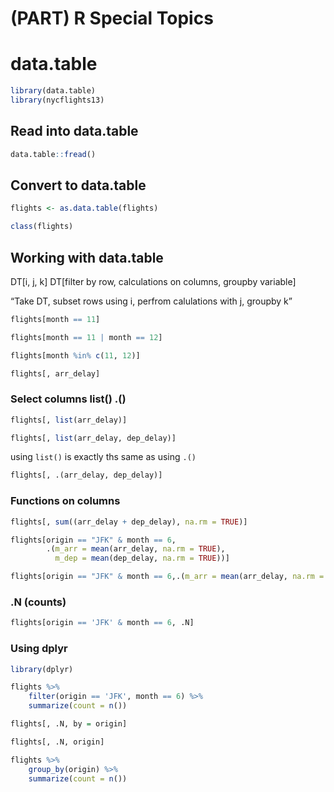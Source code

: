 # (PART) R Special Topics {-}

# data.table

```r
library(data.table)
library(nycflights13)
```

## Read into data.table

```r
data.table::fread()
```


## Convert to data.table

```r
flights <- as.data.table(flights)
```

```r
class(flights)
```

## Working with data.table

DT[i, j, k]
DT[filter by row, calculations on columns, groupby variable]

"Take DT, subset rows using i, perfrom calulations with j, groupby k"


```r
flights[month == 11]
```


```r
flights[month == 11 | month == 12]
```

```r
flights[month %in% c(11, 12)]
```

```r
flights[, arr_delay]
```

### Select columns list() .()
```r
flights[, list(arr_delay)]
```


```r
flights[, list(arr_delay, dep_delay)]
```

using `list()` is exactly ths same as using `.()`

```r
flights[, .(arr_delay, dep_delay)]
```

### Functions on columns

```r
flights[, sum((arr_delay + dep_delay), na.rm = TRUE)]
```

```r
flights[origin == "JFK" & month == 6,
        .(m_arr = mean(arr_delay, na.rm = TRUE),
          m_dep = mean(dep_delay, na.rm = TRUE))]
```

```r
flights[origin == "JFK" & month == 6,.(m_arr = mean(arr_delay, na.rm = TRUE), m_dep = mean(dep_delay, na.rm = TRUE))]
```

### .N (counts)

```r
flights[origin == 'JFK' & month == 6, .N]
```


### Using dplyr

```r
library(dplyr)
```


```r
flights %>%
    filter(origin == 'JFK', month == 6) %>%
    summarize(count = n())
```

```r
flights[, .N, by = origin]
```


```r
flights[, .N, origin]
```

```r
flights %>%
    group_by(origin) %>%
    summarize(count = n())
```

